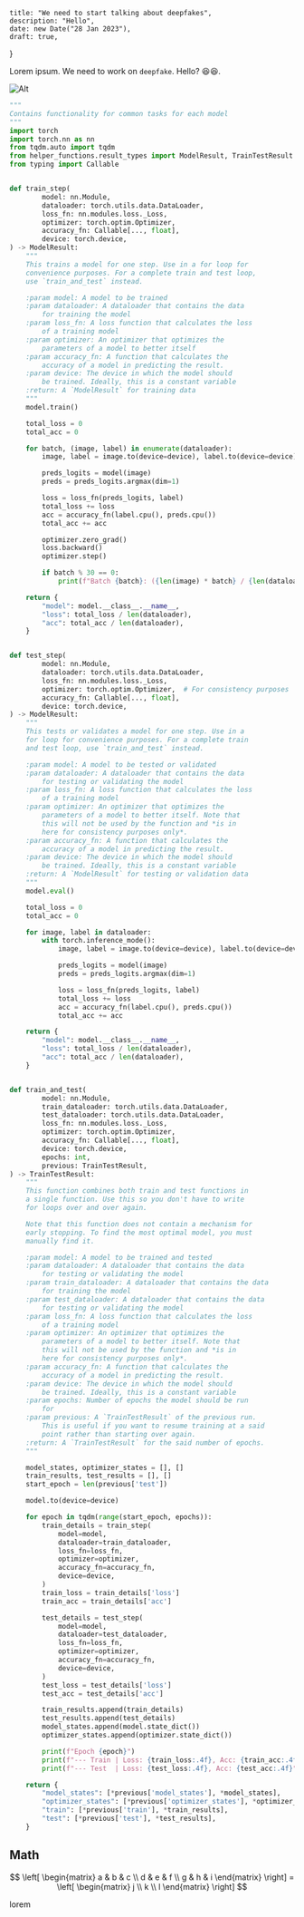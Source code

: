     title: "We need to start talking about deepfakes",
    description: "Hello",
    date: new Date("28 Jan 2023"),
    draft: true,
}

Lorem ipsum. We need to work on `deepfake`. Hello? 😆😆.

![Alt](https://external-content.duckduckgo.com/iu/?u=https%3A%2F%2Fcdn.mos.cms.futurecdn.net%2FvCiYBhEfxECz9ZEWX6YuQc-970-80.jpg&f=1&nofb=1&ipt=90a750e4162a76162e4729e4da7576696241ab0b24e1277726ed4935601e66a1&ipo=images)

```python
"""
Contains functionality for common tasks for each model
"""
import torch
import torch.nn as nn
from tqdm.auto import tqdm
from helper_functions.result_types import ModelResult, TrainTestResult
from typing import Callable


def train_step(
        model: nn.Module,
        dataloader: torch.utils.data.DataLoader,
        loss_fn: nn.modules.loss._Loss,
        optimizer: torch.optim.Optimizer,
        accuracy_fn: Callable[..., float],
        device: torch.device,
) -> ModelResult:
    """
    This trains a model for one step. Use in a for loop for
    convenience purposes. For a complete train and test loop,
    use `train_and_test` instead.

    :param model: A model to be trained
    :param dataloader: A dataloader that contains the data
        for training the model
    :param loss_fn: A loss function that calculates the loss
        of a training model
    :param optimizer: An optimizer that optimizes the
        parameters of a model to better itself
    :param accuracy_fn: A function that calculates the
        accuracy of a model in predicting the result.
    :param device: The device in which the model should
        be trained. Ideally, this is a constant variable
    :return: A `ModelResult` for training data
    """
    model.train()

    total_loss = 0
    total_acc = 0

    for batch, (image, label) in enumerate(dataloader):
        image, label = image.to(device=device), label.to(device=device)

        preds_logits = model(image)
        preds = preds_logits.argmax(dim=1)

        loss = loss_fn(preds_logits, label)
        total_loss += loss
        acc = accuracy_fn(label.cpu(), preds.cpu())
        total_acc += acc

        optimizer.zero_grad()
        loss.backward()
        optimizer.step()

        if batch % 30 == 0:
            print(f"Batch {batch}: ({len(image) * batch} / {len(dataloader.dataset)})")

    return {
        "model": model.__class__.__name__,
        "loss": total_loss / len(dataloader),
        "acc": total_acc / len(dataloader),
    }


def test_step(
        model: nn.Module,
        dataloader: torch.utils.data.DataLoader,
        loss_fn: nn.modules.loss._Loss,
        optimizer: torch.optim.Optimizer,  # For consistency purposes
        accuracy_fn: Callable[..., float],
        device: torch.device,
) -> ModelResult:
    """
    This tests or validates a model for one step. Use in a
    for loop for convenience purposes. For a complete train
    and test loop, use `train_and_test` instead.

    :param model: A model to be tested or validated
    :param dataloader: A dataloader that contains the data
        for testing or validating the model
    :param loss_fn: A loss function that calculates the loss
        of a training model
    :param optimizer: An optimizer that optimizes the
        parameters of a model to better itself. Note that
        this will not be used by the function and *is in
        here for consistency purposes only*.
    :param accuracy_fn: A function that calculates the
        accuracy of a model in predicting the result.
    :param device: The device in which the model should
        be trained. Ideally, this is a constant variable
    :return: A `ModelResult` for testing or validation data
    """
    model.eval()

    total_loss = 0
    total_acc = 0

    for image, label in dataloader:
        with torch.inference_mode():
            image, label = image.to(device=device), label.to(device=device)

            preds_logits = model(image)
            preds = preds_logits.argmax(dim=1)

            loss = loss_fn(preds_logits, label)
            total_loss += loss
            acc = accuracy_fn(label.cpu(), preds.cpu())
            total_acc += acc

    return {
        "model": model.__class__.__name__,
        "loss": total_loss / len(dataloader),
        "acc": total_acc / len(dataloader),
    }


def train_and_test(
        model: nn.Module,
        train_dataloader: torch.utils.data.DataLoader,
        test_dataloader: torch.utils.data.DataLoader,
        loss_fn: nn.modules.loss._Loss,
        optimizer: torch.optim.Optimizer,
        accuracy_fn: Callable[..., float],
        device: torch.device,
        epochs: int,
        previous: TrainTestResult,
) -> TrainTestResult:
    """
    This function combines both train and test functions in
    a single function. Use this so you don't have to write
    for loops over and over again.

    Note that this function does not contain a mechanism for
    early stopping. To find the most optimal model, you must
    manually find it.

    :param model: A model to be trained and tested
    :param dataloader: A dataloader that contains the data
        for testing or validating the model
    :param train_dataloader: A dataloader that contains the data
        for training the model
    :param test_dataloader: A dataloader that contains the data
        for testing or validating the model
    :param loss_fn: A loss function that calculates the loss
        of a training model
    :param optimizer: An optimizer that optimizes the
        parameters of a model to better itself. Note that
        this will not be used by the function and *is in
        here for consistency purposes only*.
    :param accuracy_fn: A function that calculates the
        accuracy of a model in predicting the result.
    :param device: The device in which the model should
        be trained. Ideally, this is a constant variable
    :param epochs: Number of epochs the model should be run
        for
    :param previous: A `TrainTestResult` of the previous run.
        This is useful if you want to resume training at a said
        point rather than starting over again.
    :return: A `TrainTestResult` for the said number of epochs.
    """

    model_states, optimizer_states = [], []
    train_results, test_results = [], []
    start_epoch = len(previous['test'])

    model.to(device=device)

    for epoch in tqdm(range(start_epoch, epochs)):
        train_details = train_step(
            model=model,
            dataloader=train_dataloader,
            loss_fn=loss_fn,
            optimizer=optimizer,
            accuracy_fn=accuracy_fn,
            device=device,
        )
        train_loss = train_details['loss']
        train_acc = train_details['acc']

        test_details = test_step(
            model=model,
            dataloader=test_dataloader,
            loss_fn=loss_fn,
            optimizer=optimizer,
            accuracy_fn=accuracy_fn,
            device=device,
        )
        test_loss = test_details['loss']
        test_acc = test_details['acc']

        train_results.append(train_details)
        test_results.append(test_details)
        model_states.append(model.state_dict())
        optimizer_states.append(optimizer.state_dict())

        print(f"Epoch {epoch}")
        print(f"--- Train | Loss: {train_loss:.4f}, Acc: {train_acc:.4f}")
        print(f"--- Test  | Loss: {test_loss:.4f}, Acc: {test_acc:.4f}")

    return {
        "model_states": [*previous['model_states'], *model_states],
        "optimizer_states": [*previous['optimizer_states'], *optimizer_states],
        "train": [*previous['train'], *train_results],
        "test": [*previous['test'], *test_results],
    }
```

## Math

$$
\left[
\begin{matrix}
    a & b & c \\
    d & e & f \\
    g & h & i
\end{matrix}
\right] = \left[
\begin{matrix}
    j \\
    k \\
    l
\end{matrix}
\right] 
$$

lorem

